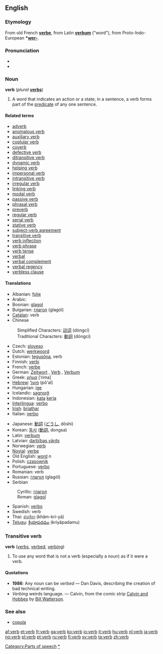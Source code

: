 {{see|Verb}}

==English==
{{wikipedia}}

===Etymology===
From old French '''[[verbe]]''', from Latin '''[[verbum]]''' ("word"), from Proto-Indo-European '''*[[wer-]]'''.

===Pronunciation===
*{{IPA|/vɜː(r)b/}}
*{{SAMPA|/v3:(r)b/}}

===Noun===
'''verb''' (''plural'' '''[[verbs]]''')

# {{grammar}} A word that indicates an action or a state; in a sentence, a verb forms part of the [[predicate]] of any one sentence.

====Related terms====
*[[adverb]]
*[[anomalous verb]]
*[[auxiliary verb]]
*[[coplular verb]]
*[[coverb]]
*[[defective verb]]
*[[ditransitive verb]]
*[[dynamic verb]]
*[[helping verb]]
*[[impersonal verb]]
*[[intransitive verb]]
*[[irregular verb]]
*[[linking verb]]
*[[modal verb]]
*[[passive verb]]
*[[phrasal verb]]
*[[preverb]]
*[[regular verb]]
*[[serial verb]]
*[[stative verb]]
*[[subject-verb agreement]]
*[[transitive verb]]
*[[verb inflection]]
*[[verb phrase]]
*[[verb tense]]
*[[verbal]]
*[[verbal complement]]
*[[verbal regency]]
*[[verbless clause]]

====Translations====
{{top}}
*Albanian: [[folje]] {{f}}
*Arabic: {{ARchar|[[فعل]]}} {{Unicode|(féʕal)}} {{m}}
*Bosnian: [[glagol#Bosnian|glagol]] {{m}}
*Bulgarian: [[глагол]] (glagól) {{m}}
*[[Catalan]]: verb
*Chinese
:Simplified Characters: [[动词]] (dòngcí)
:Traditional Characters: [[動詞]] (dòngcí)
*Czech: [[sloveso]]
*Dutch: [[werkwoord]] {{n}}
*Estonian: [[tegusõna]], verb
*Finnish: [[verbi]]
*French: [[verbe]] {{m}}
*German: [[Zeitwort]] {{n}}, [[Verb]] {{n}}, [[Verbum]] {{n}}
*Greek: [[ρήμα]] [ˈrima] {{n}}
*[[Hebrew]]: [[פועל]] (pô'al)
*Hungarian: [[ige]]
*Icelandic: [[sagnorð]]
*Indonesian: [[kata]] [[kerja]]
*[[Interlingua]]: [[verbo]]
*[[Irish]]: [[briathar]]
*Italian: [[verbo]] {{m}}
{{mid}}
*Japanese: [[動詞]] ([[どうし]], dōshi)
*Korean: [[동사]] ([[動詞]], dongsa)
*Latin: [[verbum]] {{n}}
*Latvian: [[darbības vārds]] {{m}}
*Norwegian: [[:no:verb|verb]]
*[[Novial]]: [[verbe]]
*Old English: [[word#Old English|word]] ''n''
*Polish: [[czasownik]] {{m}}
*Portuguese: [[verbo]] {{m}}
*Romanian: verb {{n}}
*Russian: [[глагол]] (glagól) {{m}}
*Serbian
:Cyrillic: [[глагол#Serbian|глагол]] {{m}}
:Roman: [[glagol#Serbian|glagol]] {{m}}
*Spanish: [[verbo]] {{m}}
*Swedish: verb
*Thai: [[คำกริยา]] (khâm-kri-yā)
*[[Telugu]]: [[క్రియాపదము]] (kriyāpadamu)
{{bottom}}

===Transitive verb===
'''verb''' ([[verbs]], [[verbed]], [[verbing]])

# {{colloquial}} To use any word that is not a verb (especially a noun) as if it were a verb.

====Quotations====
* '''1986''': Any noun can be ''verbed'' — Dan Davis, describing the creation of bad technical writing.
* ''Verbing'' weirds language. — Calvin, from the comic strip [[w:Calvin and Hobbes|Calvin and Hobbes]] by [[w:Bill Watterson|Bill Watterson]].

===See also===
*[[copula]]

[[Category:Parts of speech]]
[[Category:Verbs|*]]

[[af:verb]]
[[et:verb]]
[[fr:verb]]
[[ga:verb]]
[[ko:verb]]
[[io:verb]]
[[it:verb]]
[[hu:verb]]
[[nl:verb]]
[[ja:verb]]
[[no:verb]]
[[pl:verb]]
[[pt:verb]]
[[ru:verb]]
[[fi:verb]]
[[sv:verb]]
[[ta:verb]]
[[zh:verb]]